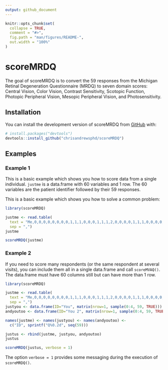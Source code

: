 ```yaml
---
output: github_document
---
```


<!-- README.md is generated from README.Rmd. Please edit that file -->

```r
knitr::opts_chunk$set(
  collapse = TRUE,
  comment = "#>",
  fig.path = "man/figures/README-",
  out.width = "100%"
)
```

# scoreMRDQ

<!-- badges: start -->
<!-- badges: end -->

The goal of scoreMRDQ is to convert the 59 responses from the Michigan Retinal Degeneration Questionnaire (MRDQ) to seven domain scores: Central Vision, Color Vision, Contrast Sensitivity, Scotopic Function, Photopic Peripheral Vision, Mesopic Peripheral Vision, and Photosensitivity.


## Installation

You can install the development version of scoreMRDQ from [GitHub](https://github.com/) with:

``` r
# install.packages("devtools")
devtools::install_github("chrisandrewsphd/scoreMRDQ")
```

## Examples

### Example 1

This is a basic example which shows you how to score data from a single individual. `justme` is a data.frame with 60 variables and 1 row.  The 60 variables are the patient identifier followed by their 59 responses.

This is a basic example which shows you how to solve a common problem:

```r
library(scoreMRDQ)

justme <- read.table(
  text = "Me,0,0,0,0,0,0,0,0,1,1,1,0,0,0,1,1,1,2,0,0,0,0,1,1,1,0,0,0,0,1,0,0,1,0,0,1,0,0,1,0,0,1,0,0,1,0,0,2,1,1,0,0,0,0,0,2,0,0,0",
  sep = ",")
justme

scoreMRDQ(justme)
```

### Example 2

If you need to score many respondents (or the same respondent at several visits), you can include them all in a single data.frame and call `scoreMVAQ()`. The data.frame must have 60 columns still but can have more than 1 row.

```r
library(scoreMRDQ)

justme <- read.table(
  text = "Me,0,0,0,0,0,0,0,0,1,1,1,0,0,0,1,1,1,2,0,0,0,0,1,1,1,0,0,0,0,1,0,0,1,0,0,1,0,0,1,0,0,1,0,0,1,0,0,2,1,1,0,0,0,0,0,2,0,0,0",
  sep = ",")
justyou <- data.frame(ID="You", matrix(nrow=1, sample(0:4, 59, TRUE)))
andyoutoo <- data.frame(ID="You 2", matrix(nrow=1, sample(0:4, 59, TRUE)))

names(justme) <- names(justyou) <- names(andyoutoo) <- 
  c("ID", sprintf("Q%0.2d", seq(59)))

justus <- rbind(justme, justyou, andyoutoo)
justus

scoreMRDQ(justus, verbose = 1)
```

The option `verbose = 1` provides some messaging during the execution of `scoreMRDQ()`.
